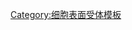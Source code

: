 {{Navbox
| name       = 酶联受体
| title      = [[细胞表面受体]]: {{le|酶联受体|Enzyme-linked receptor}}
| listclass  = hlist
| titlestyle = background:#e7dcc3
| groupstyle = background-color: AntiqueWhite

| group1 = {{le|受体蛋白丝氨酸/苏氨酸激酶|Receptor protein serine/threonine kinase}}
| list1  = 
* [[骨形态发生蛋白受体]]
** {{tsl|en|Bone morphogenetic protein receptor, type 1||BMPR1}}
*** {{tsl|en|BMPR1A||BMPR1A}}
*** {{tsl|en|BMPR1B||BMPR1B}}
** {{tsl|en|BMPR2||BMPR2}}
* {{tsl|en|ACVR1||ACVR1}}
* [[ACVR1B]]
* {{tsl|en|ACVR1C||ACVR1C}}
* {{tsl|en|ACVR2A||ACVR2A}}
* {{tsl|en|ACVR2B||ACVR2B}}
* {{tsl|en|ACVRL1||ACVRL1}}
*  {{le|抗穆氏管荷尔蒙受体|Anti-Müllerian hormone receptor}}

| group2  = [[受体酪氨酸激酶]]
| list2  =
  {{Navbox|subgroup
  | groupstyle = background-color: AntiqueWhite

  | group1 = [[ErbB|EGF受体家族]]
  | list1  = 
* [[表皮生长因子受体|EGFR]]
* [[HER2/neu|ERBB2]]
* {{tsl|en|ERBB3||ERBB3}}
* {{tsl|en|ERBB4||ERBB4}}

  | group2 =  {{le|胰岛素受体|Insulin receptor}}家族
  | list2  = 
* [[胰岛素样生长因子1受体]]
* {{tsl|en|Insulin receptor||INSR}}
* {{tsl|en|INSRR||INSRR}}

  | group3 = {{tsl|en|RTK class III||PDGF受体家族}}
  | list3  = 
* {{tsl|en|Colony stimulating factor 1 receptor||CSF1R}}
* {{tsl|en|CD135||FLT3}}
* {{tsl|en|CD117||KIT}}
* [[血小板衍生生长因子受体]]
** {{tsl|en|PDGFRA||PDGFRA}}
** {{tsl|en|PDGFRB||PDGFRB}}

  | group4 = [[成纤维细胞生长因子受体|FGF受体]]家族
  | list4  = 
* {{tsl|en|Fibroblast growth factor receptor 1||FGFR1}}
* {{tsl|en|Fibroblast growth factor receptor 2||FGFR2}}
* {{tsl|en|Fibroblast growth factor receptor 3||FGFR3}}
* {{tsl|en|Fibroblast growth factor receptor 4||FGFR4}}

  | group5 = [[VEGF受体]]家族
  | list5  = 
* {{tsl|en|FLT1||VEGFR1}}
* {{tsl|en|Kinase insert domain receptor||VEGFR2}}
* {{tsl|en|VEGFR3||VEGFR3}}
* [[VEGFR4]]

  | group6 = {{tsl|en|C-Met||HGF受体}}家族
  | list6  = 
* {{tsl|en|C-Met||MET}}
* {{tsl|en|MST1R||RON}}

  | group7 = [[Trk受体]]家族
  | list7  = 
* {{tsl|en|TrkA||NTRK1}}
* {{tsl|en|NTRK2||NTRK2}}
* {{tsl|en|NTRK3||NTRK3}}

  | group8 = {{tsl|en|Ephrin receptor||EPH受体}}家族
  | list8  = 
* {{tsl|en|EPH receptor A1||EPHA1}}
* {{tsl|en|EPH receptor A2||EPHA2}}
* {{tsl|en|EPH receptor A3||EPHA3}}
* {{tsl|en|EPH receptor A4||EPHA4}}
* {{tsl|en|EPH receptor A5||EPHA5}}
* {{tsl|en|EPHA6||EPHA6}}
* {{tsl|en|EPHA7||EPHA7}}
* {{tsl|en|EPHA8||EPHA8}}
* {{tsl|en|EPH receptor B1||EPHB1}}
* {{tsl|en|EPH receptor B2||EPHB2}}
* {{tsl|en|EPHB3||EPHB3}}
* {{tsl|en|EPH receptor B4||EPHB4}}
* [[EPHB5]]
* {{tsl|en|EPHB6||EPHB6}}
* [[EPHX]]

  | group9 = {{tsl|en|Leukocyte receptor tyrosine kinase||LTK受体}}家族
  | list9  = 
* {{tsl|en|Leukocyte receptor tyrosine kinase||LTK}}
* {{tsl|en|Anaplastic lymphoma kinase||ALK}}

  | group10 = {{tsl|en|Angiopoietin receptor||TIE受体}}家族
  |  list10 =
* {{tsl|en|TIE1||TIE}}
* {{tsl|en|TEK tyrosine kinase||TEK}}

  | group11 = [[受体酪氨酸激酶样孤儿受体|ROR受体]]家族
  | list11  = 
* {{tsl|en|ROR1||ROR1}}
* {{tsl|en|ROR2||ROR2}}

  | group12 = {{tsl|en|DDR1|DDR受体|DDR受体}}家族
  | list12  = 
* {{tsl|en|DDR1|DDR1受体|DDR1}}
* {{tsl|en|Discoidin domain-containing receptor 2||DDR2}}

  | group13 = {{tsl|en|PTK7||PTK7受体}}家族
  | list13  = 
* {{tsl|en|PTK7||PTK7}}

  | group14 = {{tsl|en|related to receptor tyrosine kinase||RYK受体}}家族
 |  list14 =
* {{tsl|en|related to receptor tyrosine kinase||RYK}}

  | group15 = {{tsl|en|MuSK protein||MuSK受体}}家族
  | list15  = 
* {{tsl|en|MuSK protein||MUSK}}

  | group16 = {{tsl|en|ROS1 (gene)||ROS受体}}家族
  | list16  = 
* {{tsl|en|ROS1 (gene)||ROS1}}

  | group17 = {{tsl|en|AATK||AATYK受体}}家族
  | list17  = 
* {{tsl|en|AATK||AATYK}}
* {{tsl|en|LMTK2||AATYK2}}
* [[AATYK3]]

  | group18 = {{tsl|en|AXL receptor tyrosine kinase||AXL受体}}家族
  | list18  = 
* {{tsl|en|AXL receptor tyrosine kinase||AXL}}
* {{tsl|en|MERTK||MER}}
* {{tsl|en|TYRO3||TYRO3}}

  | group19 = {{tsl|en|RET proto-oncogene||RET受体}}家族
  | list19  = 
* {{tsl|en|RET proto-oncogene||RET}}

  | group20 = 未归类
  | list20  = 
* {{tsl|en|STYK1||STYK1}}
  }}

| group3 = [[鳥苷酸環化酶偶聯受體|受体鸟苷酸环化酶]]
| list3  = 
* {{tsl|en|Atrial natriuretic peptide receptor||ANP}}: {{tsl|en|NPR1||NPR1}}
* {{tsl|en|NPR2||NPR2}}

* {{tsl|en|Guanylate cyclase 2C||GUCY2C}}
* {{tsl|en|GUCY2D||GUCY2D}}

| group4 = [[受体酪氨酸磷酸酶]]
| list4  = 
* {{tsl|en|PTPRA||PTPRA}}
* {{tsl|en|PTPRB||PTPRB}}
* [[PTPRC]]
* {{tsl|en|PTPRD||PTPRD}}
* {{tsl|en|PTPRE||PTPRE}}
* {{tsl|en|PTPRF||PTPRF}}
* {{tsl|en|PTPRG||PTPRG}}
* {{tsl|en|PTPRH||PTPRH}}
* {{tsl|en|PTPRJ||PTPRJ}}
* {{tsl|en|PTPRK||PTPRK}}
* {{tsl|en|PTPRM||PTPRM}}
* {{tsl|en|PTPRN||PTPRN}}
* {{tsl|en|PTPRN2||PTPRN2}}
* {{tsl|en|PTPRO||PTPRO}}
* [[PTPRQ]]
* {{tsl|en|PTPRR||PTPRR}}
* {{tsl|en|PTPRS||PTPRS}}
* {{tsl|en|PTPRT||PTPRT}}
* {{tsl|en|PTPRU||PTPRU}}
* [[PTPRZ]]

| belowstyle = background-color: AntiqueWhite
| below ={{Signal transduction navs}}

}}<noinclude>
[[Category:细胞表面受体模板]]
</noinclude>